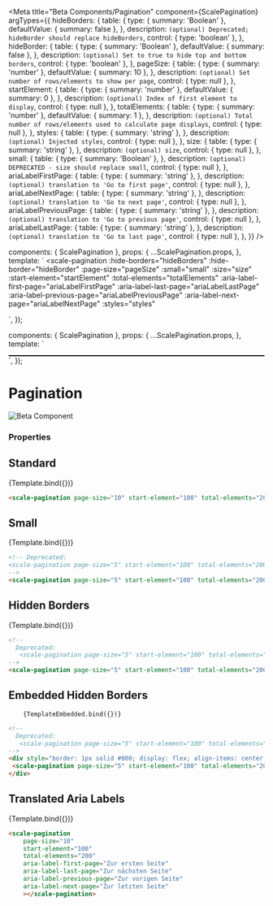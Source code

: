 
<Meta
  title="Beta Components/Pagination"
  component={ScalePagination}
  argTypes={{
    hideBorders: {
      table: {
        type: { summary: 'Boolean' },
        defaultValue: { summary: false },
      },
      description: `(optional) Deprecated; hideBorder should replace hideBorders`,
      control: { type: 'boolean' },
    },
    hideBorder: {
      table: {
        type: { summary: 'Boolean' },
        defaultValue: { summary: false },
      },
      description: `(optional) Set to true to hide top and bottom borders`,
      control: { type: 'boolean' },
    },
    pageSize: {
      table: {
        type: { summary: 'number' },
        defaultValue: { summary: 10 },
      },
      description: `(optional) Set number of rows/elements to show per page`,
      control: { type: null },
    },
    startElement: {
      table: {
        type: { summary: 'number' },
        defaultValue: { summary: 0 },
      },
      description: `(optional) Index of first element to display`,
      control: { type: null },
    },
    totalElements: {
      table: {
        type: { summary: 'number' },
        defaultValue: { summary: 1 },
      },
      description: `(optional) Total number of rows/elements used to calculate page displays`,
      control: { type: null },
    },
    styles: {
      table: {
        type: { summary: 'string' },
      },
      description: `(optional) Injected styles`,
      control: { type: null },
    },
     size: {
      table: {
        type: { summary: 'string' },
      },
      description: `(optional) size`,
      control: { type: null },
    },
    small: {
      table: {
        type: { summary: 'Boolean' },
      },
      description: `(optional) DEPRECATED - size should replace small`,
      control: { type: null },
    },
    ariaLabelFirstPage: {
      table: {
        type: { summary: 'string' },
      },
      description: `(optional) translation to 'Go to first page'`,
      control: { type: null },
    },
    ariaLabelNextPage: {
      table: {
        type: { summary: 'string' },
      },
      description: `(optional) translation to 'Go to next page'`,
      control: { type: null },
    },
    ariaLabelPreviousPage: {
      table: {
        type: { summary: 'string' },
      },
      description: `(optional) translation to 'Go to previous page'`,
      control: { type: null },
    },
    ariaLabelLastPage: {
      table: {
        type: { summary: 'string' },
      },
      description: `(optional) translation to 'Go to last page'`,
      control: { type: null },
    },
  }}
/>

  components: { ScalePagination },
  props: {
    ...ScalePagination.props,
  },
  template: `
    <scale-pagination
    :hide-borders="hideBorders"
    :hide-border="hideBorder"
    :page-size="pageSize"
    :small="small"
    :size="size"
    :start-element="startElement"
    :total-elements="totalElements"
    :aria-label-first-page="ariaLabelFirstPage"
    :aria-label-last-page="ariaLabelLastPage"
    :aria-label-previous-page="ariaLabelPreviousPage"
    :aria-label-next-page="ariaLabelNextPage"
    :styles="styles"
  >
  </scale-pagination>
        `,
});

  components: { ScalePagination },
  props: {
    ...ScalePagination.props,
  },
  template: `
  <div style="border: 1px solid #000; display: flex; align-items: center;  overflow: auto;">
    <scale-pagination
        :hide-borders="hideBorders"
        :hide-border="hideBorder"
        :page-size="pageSize"
        :small="small"
        :size="size"
        :start-element="startElement"
        :total-elements="totalElements"
        :styles="styles"
    >
    </scale-pagination>
  </div>`,
});

<div
  style={{
    display: 'inline-flex',
    alignItems: 'center',
    justifyContent: 'space-between',
    width: '100%',
  }}
>
  <h1>Pagination</h1>
  <img src="assets/tag-beta.svg" alt="Beta Component" />
</div>

### Properties

## Standard

<Canvas withSource="none">
  <Story
    name="Standard"
    args={{
        pageSize: 10,
        startElement: 100,
        totalElements: 200,
    }}>
    {Template.bind({})}
  </Story>
</Canvas>

<ArgsTable story="Standard" />

```html
<scale-pagination page-size="10" start-element="100" total-elements="200"></scale-pagination>
```

## Small

<Canvas withSource="none">
  <Story
    name="Small"
    args={{
        size: 'small',
        pageSize: 5,
        startElement: 100,
        totalElements: 200
    }}>
    {Template.bind({})}
  </Story>
</Canvas>

```html
<!-- Deprecated:
<scale-pagination page-size="5" start-element="100" total-elements="200" small></scale-pagination>
-->
<scale-pagination page-size="5" start-element="100" total-elements="200" size="small"></scale-pagination>
```

## Hidden Borders

<Canvas withSource="none">
  <Story
    name="Hidden Borders"
    args={{
        pageSize: 5,
        startElement: 100,
        totalElements: 200,
        hideBorder: true
    }}>
    {Template.bind({})}
  </Story>
</Canvas>

```html
<!--
  Deprecated:
   <scale-pagination page-size="5" start-element="100" total-elements="200" hide-borders></scale-pagination>
-->
<scale-pagination page-size="5" start-element="100" total-elements="200" hide-border></scale-pagination>
```



## Embedded Hidden Borders

<Canvas withSource="none">
  <Story
    name=" Embedded Hidden Borders"
    args={{
        pageSize: 5,
        startElement: 100,
        totalElements: 200,
        hideBorder: true
    }}>

        {TemplateEmbedded.bind({})}
  </Story>
</Canvas>

```html
<!--
  Deprecated:
   <scale-pagination page-size="5" start-element="100" total-elements="200" hide-borders></scale-pagination>
-->
<div style="border: 1px solid #000; display: flex; align-items: center;  overflow: auto;">
 <scale-pagination page-size="5" start-element="100" total-elements="200" hide-border></scale-pagination>
</div>
```

## Translated Aria Labels

<Canvas withSource="none">
  <Story
    name="Translated Aria Labels"
    args={{
        pageSize: 10,
        startElement: 100,
        totalElements: 200,
        ariaLabelFirstPage: 'Zur ersten Seite',
        ariaLabelLastPage: 'Zur letzten Seite',
        ariaLabelPreviousPage: 'Zur vorigen Seite',
        ariaLabelNextPage: 'Zur nächsten Seite',
    }}>
    {Template.bind({})}
  </Story>
</Canvas>

<ArgsTable story="Standard" />

```html
<scale-pagination
    page-size="10"
    start-element="100"
    total-elements="200"
    aria-label-first-page="Zur ersten Seite"
    aria-label-last-page="Zur nächsten Seite"
    aria-label-previous-page="Zur vorigen Seite"
    aria-label-next-page="Zur letzten Seite"
    ></scale-pagination>
```
